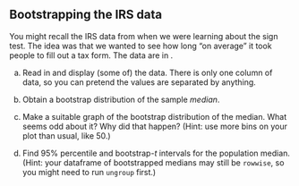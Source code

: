 ## Bootstrapping the IRS data

 You might recall the IRS data from when we were learning about the sign test. The idea was that we wanted to see how long "on average" it took people to fill out a tax form. The data are in \url{http://ritsokiguess.site/datafiles/irs.txt}.



(a) Read in and display (some of) the data. There is only one column of data, so you can pretend the values are separated by anything.



(b) Obtain a bootstrap distribution of the sample *median*.



(c) Make a suitable graph of the bootstrap distribution of the median. What seems odd about it? Why did that happen? (Hint: use more bins on your plot than usual, like 50.)



(d) Find 95% percentile and bootstrap-$t$ intervals for the population median. (Hint: your dataframe of bootstrapped medians may still be `rowwise`, so you might need to run `ungroup` first.)




